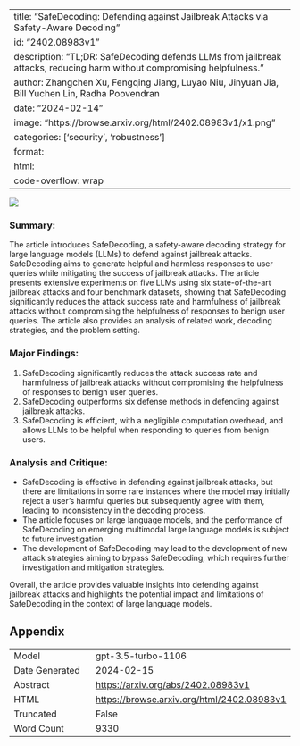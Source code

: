 
---
title: "SafeDecoding: Defending against Jailbreak Attacks via Safety-Aware Decoding"
id: "2402.08983v1"
description: "TL;DR: SafeDecoding defends LLMs from jailbreak attacks, reducing harm without compromising helpfulness."
author: Zhangchen Xu, Fengqing Jiang, Luyao Niu, Jinyuan Jia, Bill Yuchen Lin, Radha Poovendran
date: "2024-02-14"
image: "https://browse.arxiv.org/html/2402.08983v1/x1.png"
categories: ['security', 'robustness']
format:
  html:
    code-overflow: wrap
---

![](https://browse.arxiv.org/html/2402.08983v1/x1.png)

### Summary:
The article introduces SafeDecoding, a safety-aware decoding strategy for large language models (LLMs) to defend against jailbreak attacks. SafeDecoding aims to generate helpful and harmless responses to user queries while mitigating the success of jailbreak attacks. The article presents extensive experiments on five LLMs using six state-of-the-art jailbreak attacks and four benchmark datasets, showing that SafeDecoding significantly reduces the attack success rate and harmfulness of jailbreak attacks without compromising the helpfulness of responses to benign user queries. The article also provides an analysis of related work, decoding strategies, and the problem setting.

### Major Findings:
1. SafeDecoding significantly reduces the attack success rate and harmfulness of jailbreak attacks without compromising the helpfulness of responses to benign user queries.
2. SafeDecoding outperforms six defense methods in defending against jailbreak attacks.
3. SafeDecoding is efficient, with a negligible computation overhead, and allows LLMs to be helpful when responding to queries from benign users.

### Analysis and Critique:
- SafeDecoding is effective in defending against jailbreak attacks, but there are limitations in some rare instances where the model may initially reject a user’s harmful queries but subsequently agree with them, leading to inconsistency in the decoding process.
- The article focuses on large language models, and the performance of SafeDecoding on emerging multimodal large language models is subject to future investigation.
- The development of SafeDecoding may lead to the development of new attack strategies aiming to bypass SafeDecoding, which requires further investigation and mitigation strategies.

Overall, the article provides valuable insights into defending against jailbreak attacks and highlights the potential impact and limitations of SafeDecoding in the context of large language models.

## Appendix

|          |          |
|----------|----------|
| Model     | gpt-3.5-turbo-1106       |
| Date Generated     | 2024-02-15       |
| Abstract | [https://arxiv.org/abs/2402.08983v1](https://arxiv.org/abs/2402.08983v1)        |
| HTML     | [https://browse.arxiv.org/html/2402.08983v1](https://browse.arxiv.org/html/2402.08983v1)       |
| Truncated       | False       |
| Word Count       | 9330       |